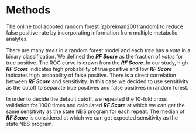 # Methods {#methods}

The online tool adopted random forest [@breiman2001random] to reduce false positive rate by incorporating information from multiple metabolic analytes. 

There are many *trees* in a random forest model and each *tree* has a *vote* in a binary classification. We defined the *__RF Score__* as the fraction of *votes* for true positive. The ROC curve is drawn from the *__RF Score__*. In our study, high *__RF Score__* indicates high probability of true positive and low *__RF Score__* indicates high probability of false positive. There is a direct correlation between *__RF Score__* and sensitivity. In this case we decided to use sensitivity as the cutoff to separate true positives and false positives in random forest.

In order to decide the default cutoff, we repeated the 10-fold cross validation for 1000 times and calculated *__RF Score__* at which we can get the same sensitivity as the state NBS program for each repeat. The median of *__RF Score__* is considered at which we can get expected sensitivity as the state NBS program. 

